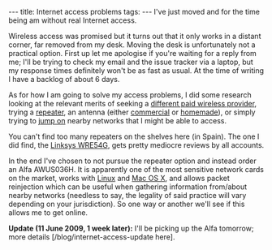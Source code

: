 ---
title: Internet access problems
tags:
---
I've just moved and for the time being am without real Internet access.

Wireless access was promised but it turns out that it only works in a distant corner, far removed from my desk. Moving the desk is unfortunately not a practical option. First up let me apologise if you're waiting for a reply from me; I'll be trying to check my email and the issue tracker via a laptop, but my response times definitely won't be as fast as usual. At the time of writing I have a backlog of about 6 days.

As for how I am going to solve my access problems, I did some research looking at the relevant merits of seeking a [http://www.yoigo.com/internet/internet_para_llevar.php different paid wireless provider], trying a [http://en.wikipedia.org/wiki/Repeater repeater], an antenna (either [http://www.cantenna.com/ commercial] or [http://www.turnpoint.net/wireless/cantennahowto.html homemade]), or simply trying to [http://trac.kismac-ng.org/ jump on] nearby networks that I might be able to access.

You can't find too many repeaters on the shelves here (in Spain). The one I did find, the [http://www.linksysbycisco.com/US/en/products/WRE54G Linksys WRE54G], gets pretty mediocre reviews by all accounts.

In the end I've chosen to not pursue the repeater option and instead order an Alfa AWUS036H. It is apparently one of the most sensitive network cards on the market, works with [[Linux]] and [[Mac OS X]], and allows packet reinjection which can be useful when gathering information from/about nearby networks (needless to say, the legality of said practice will vary depending on your jurisdiction). So one way or another we'll see if this allows me to get online.

'''Update (11 June 2009, 1 week later):''' I'll be picking up the Alfa tomorrow; more details [/blog/internet-access-update here].
